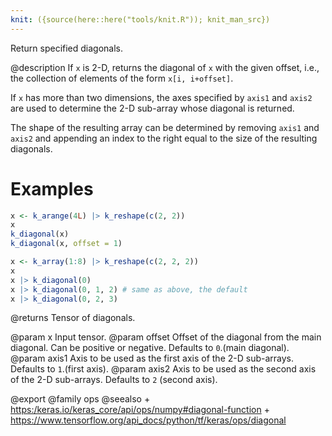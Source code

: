 ```yaml
---
knit: ({source(here::here("tools/knit.R")); knit_man_src})
---
```

Return specified diagonals.

@description
If `x` is 2-D, returns the diagonal of `x` with the given offset, i.e., the
collection of elements of the form `x[i, i+offset]`.

If `x` has more than two dimensions, the axes specified by `axis1`
and `axis2` are used to determine the 2-D sub-array whose diagonal
is returned.

The shape of the resulting array can be determined by removing `axis1`
and `axis2` and appending an index to the right equal to the size of
the resulting diagonals.

# Examples
```r
x <- k_arange(4L) |> k_reshape(c(2, 2))
x
k_diagonal(x)
k_diagonal(x, offset = 1)

x <- k_array(1:8) |> k_reshape(c(2, 2, 2))
x
x |> k_diagonal(0)
x |> k_diagonal(0, 1, 2) # same as above, the default
x |> k_diagonal(0, 2, 3)
```

@returns
Tensor of diagonals.

@param x Input tensor.
@param offset Offset of the diagonal from the main diagonal.
    Can be positive or negative. Defaults to `0`.(main diagonal).
@param axis1 Axis to be used as the first axis of the 2-D sub-arrays.
    Defaults to `1`.(first axis).
@param axis2 Axis to be used as the second axis of the 2-D sub-arrays.
    Defaults to `2` (second axis).

@export
@family ops
@seealso
+ <https:/keras.io/keras_core/api/ops/numpy#diagonal-function>
+ <https://www.tensorflow.org/api_docs/python/tf/keras/ops/diagonal>
